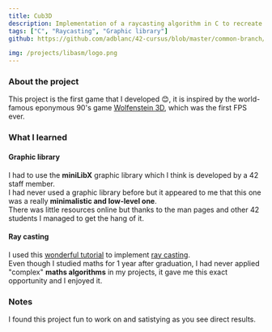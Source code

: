 ```yaml
---
title: Cub3D
description: Implementation of a raycasting algorithm in C to recreate a wolf3D like game with textures, sprites using the minilibX, a minimalistic graphic library of 42.
tags: ["C", "Raycasting", "Graphic library"]
github: https://github.com/adblanc/42-cursus/blob/master/common-branch/circle-2/cub3d

img: /projects/libasm/logo.png
---
```


### About the project

This project is the first game that I developed 😊, it is inspired by the world-famous eponymous 90's game [Wolfenstein 3D](https://en.wikipedia.org/wiki/Wolfenstein_3D), which was the first FPS ever.

### What I learned

#### Graphic library

I had to use the **miniLibX** graphic library which I think is developed by a 42 staff member. <br />
I had never used a graphic library before but it appeared to me that this one was a really **minimalistic and low-level one**. <br />
There was little resources online but thanks to the man pages and other 42 students I managed to get the hang of it. <br />

#### Ray casting

I used this [wonderful tutorial](https://lodev.org/cgtutor/raycasting.html) to implement [ray casting](https://en.wikipedia.org/wiki/Ray_casting). <br />
Even though I studied maths for 1 year after graduation, I had never applied "complex" **maths algorithms** in my projects, it gave me this exact opportunity and I enjoyed it. <br />

### Notes

I found this project fun to work on and satistying as you see direct results. <br />

